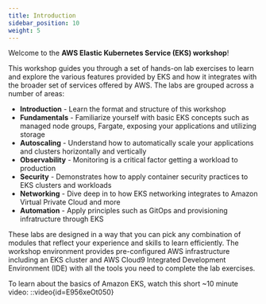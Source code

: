 ```yaml
---
title: Introduction
sidebar_position: 10
weight: 5
---
```

Welcome to the **AWS Elastic Kubernetes Service (EKS) workshop**!

This workshop guides you through a set of hands-on lab exercises to learn and explore the various features provided by EKS and how it integrates with the broader set of services offered by AWS. The labs are grouped across a number of areas:

* **Introduction** - Learn the format and structure of this workshop
* **Fundamentals** - Familiarize yourself with basic EKS concepts such as managed node groups, Fargate, exposing your applications and utilizing storage
* **Autoscaling** - Understand how to automatically scale your applications and clusters horizontally and vertically
* **Observability** - Monitoring is a critical factor getting a workload to production
* **Security** - Demonstrates how to apply container security practices to EKS clusters and workloads
* **Networking** - Dive deep in to how EKS networking integrates to Amazon Virtual Private Cloud and more
* **Automation** - Apply principles such as GitOps and provisioning infratructure through EKS

These labs are designed in a way that you can pick any combination of modules that reflect your experience and skills to learn efficiently. The workshop environment provides pre-configured AWS infrastructure including an EKS cluster and AWS Cloud9 Integrated Development Environment (IDE) with all the tools you need to complete the lab exercises.

To learn about the basics of Amazon EKS, watch this short ~10 minute video:
::video{id=E956xeOt050}
